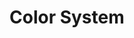 

<Meta title="Foundations/Color System" />

# Color System

<br />

<ColorPalette>
  <ColorItem
    title="Gamma / Shades"
    subtitle="color.gamma"
    colors={colors.gammaTwo}
  />
  <ColorItem
    title="Gamma / Shades"
    subtitle="color.gamma"
    colors={colors.gammaOne}
  />
  <ColorItem
    title="Primary"
    subtitle="color.primary"
    colors={colors.primary}
  />
  <ColorItem
    title="Primary Gamma"
    subtitle="color.primary.gamma"
    colors={colors.primaryGammaOne}
  />
  <ColorItem
    title="Primary Gamma"
    subtitle="color.primary.gamma"
    colors={colors.primaryGammaTwo}
  />
  <ColorItem
    title="Secondary"
    subtitle="color.secondary"
    colors={colors.secondary}
  />
  <ColorItem
    title="Secondary Gamma"
    subtitle="color.secondary.gamma"
    colors={colors.secondaryGammaOne}
  />
  <ColorItem
    title="Secondary Gamma"
    subtitle="color.secondary.gamma"
    colors={colors.secondaryGammaTwo}
  />
  <ColorItem
    title="Safe"
    subtitle="color.safe"
    colors={colors.safe}
  />
  <ColorItem
    title="Alert"
    subtitle="color.alert"
    colors={colors.alert}
  />
  <ColorItem
    title="Warning"
    subtitle="color.warning"
    colors={colors.warning}
  />
  <ColorItem
    title="Info"
    subtitle="color.info"
    colors={colors.info}
  />
  <ColorItem
    title="Text"
    subtitle="color.text"
    colors={colors.text}
  />
  <ColorItem
    title="Background"
    subtitle="color.background"
    colors={colors.background}
  />
  <ColorItem
    title="Focus Ring"
    subtitle="color.focusRing"
    colors={colors.focusRing}
  />
  <ColorItem
    title="Shadow"
    subtitle="color.shadow"
    colors={colors.shadow}
  />
</ColorPalette>
